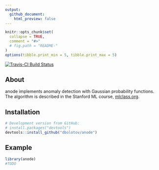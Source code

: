```yaml
---
output:
  github_document:
    html_preview: false
---
```


<!-- README.md is generated from README.Rmd. Please edit that file -->


```r
knitr::opts_chunk$set(
  collapse = TRUE,
  comment = "#>"
  # fig.path = "README-"
)
options(tibble.print_min = 5, tibble.print_max = 5)
```

[![Travis-CI Build Status](https://travis-ci.org/dbolotov/anode.svg?branch=master)](https://travis-ci.org/dbolotov/anode)

## About

anode implements anomaly detection with Gaussian probability functions. The algorithm is described in the Stanford ML course, [mlclass.org](mlclass.org).


## Installation

```r
# Development version from GitHub:
# install.packages("devtools")
devtools::install_github("dbolotov/anode")
```


## Example

```r
library(anode)
#TODO
```
